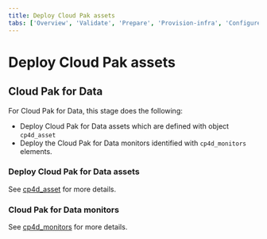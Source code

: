 ```yaml
---
title: Deploy Cloud Pak assets
tabs: ['Overview', 'Validate', 'Prepare', 'Provision-infra', 'Configure-infra', 'Install-cloud-pak', 'Configure-cloud-pak', 'Deploy-assets', 'Smoke-tests']
---
```


# Deploy Cloud Pak assets

## Cloud Pak for Data
For Cloud Pak for Data, this stage does the following:
* Deploy Cloud Pak for Data assets which are defined with object `cp4d_asset`
* Deploy the Cloud Pak for Data monitors identified with `cp4d_monitors` elements.

### Deploy Cloud Pak for Data assets
See [cp4d_asset](/cpd-design/objects/cp4d_asset) for more details.

### Cloud Pak for Data monitors
See [cp4d_monitors](/cpd-design/objects/cp4d_monitors) for more details.